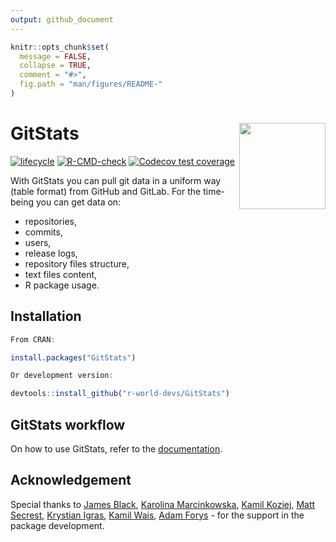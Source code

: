 ```yaml
---
output: github_document
---
```


<!-- README.md is generated from README.Rmd. Please edit that file -->

```r
knitr::opts_chunk$set(
  message = FALSE,
  collapse = TRUE,
  comment = "#>",
  fig.path = "man/figures/README-"
)
```

# GitStats <img src="man/figures/GitStats_logo.png" align="right" height="138" style="float:right; height:138px;"/>

<!-- badges: start -->
[![lifecycle](https://img.shields.io/badge/lifecycle-experimental-orange.svg)](https://lifecycle.r-lib.org/articles/stages.html#experimental)
[![R-CMD-check](https://github.com/r-world-devs/GitStats/workflows/R-CMD-check/badge.svg)](https://github.com/r-world-devs/GitStats/actions)
[![Codecov test coverage](https://codecov.io/gh/r-world-devs/GitStats/branch/devel/graph/badge.svg)](https://app.codecov.io/gh/r-world-devs/GitStats?branch=devel)
<!-- badges: end -->

With GitStats you can pull git data in a uniform way (table format) from GitHub and GitLab. For the time-being you can get data on:

* repositories,
* commits,
* users,
* release logs,
* repository files structure,
* text files content,
* R package usage.

## Installation

```r
From CRAN:

install.packages("GitStats")

Or development version:

devtools::install_github("r-world-devs/GitStats")
```

## GitStats workflow

On how to use GitStats, refer to the [documentation](https://r-world-devs.github.io/GitStats/index.html).

## Acknowledgement

Special thanks to [James Black](https://github.com/epijim), [Karolina Marcinkowska](https://github.com/marcinkowskak), [Kamil Koziej](https://github.com/Cotau), [Matt Secrest](https://github.com/mattsecrest), [Krystian Igras](https://github.com/krystian8207), [Kamil Wais](https://github.com/kalimu), [Adam Forys](https://github.com/galachad) - for the support in the package development.

